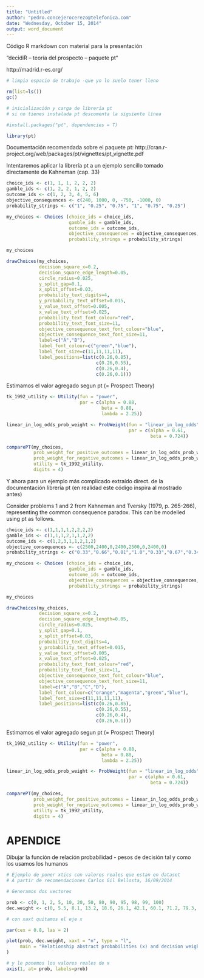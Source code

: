 ```yaml
---
title: "Untitled"
author: "pedro.concejerocerezo@telefonica.com"
date: "Wednesday, October 15, 2014"
output: word_document
---
```


Código R markdown con material para la presentación

"decidiR – teoría del prospecto – paquete pt“

http://madrid.r-es.org/

```r

# limpia espacio de trabajo -que yo lo suelo tener lleno

rm(list=ls())
gc()

# inicialización y carga de librería pt
# si no tienes instalada pt descomenta la siguiente línea

#install.packages("pt", dependencies = T)

library(pt)

```

Documentación recomendada sobre el paquete pt:
http://cran.r-project.org/web/packages/pt/vignettes/pt_vignette.pdf


Intentaremos aplicar la librería pt a un ejemplo sencillo tomado directamente de Kahneman (cap. 33)

```r

choice_ids <- c(1, 1, 1, 2, 2, 2)
gamble_ids <- c(1, 2, 2, 1, 2, 2)
outcome_ids <- c(1, 2, 3, 4, 5, 6)
objective_consequences <- c(240, 1000, 0, -750, -1000, 0)
probability_strings <- c("1", "0.25", "0.75", "1", "0.75", "0.25")

my_choices <- Choices (choice_ids = choice_ids,
                       gamble_ids = gamble_ids,
                       outcome_ids = outcome_ids,
                       objective_consequences = objective_consequences,
                       probability_strings = probability_strings)

my_choices

drawChoices(my_choices,
            decision_square_x=0.2,
            decision_square_edge_length=0.05,
            circle_radius=0.025,
            y_split_gap=0.1,
            x_split_offset=0.03,
            probability_text_digits=4,
            y_probability_text_offset=0.015,
            y_value_text_offset=0.005,
            x_value_text_offset=0.025,
            probability_text_font_colour="red",
            probability_text_font_size=11,
            objective_consequence_text_font_colour="blue",
            objective_consequence_text_font_size=11,
            label=c("A","B"),
            label_font_colour=c("green","blue"),
            label_font_size=c(11,11,11,11),
            label_positions=list(c(0.26,0.85),
                                 c(0.26,0.55),
                                 c(0.26,0.4),
                                 c(0.26,0.1)))


```

Estimamos el valor agregado segun pt (= Prospect Theory)

```r
tk_1992_utility <- Utility(fun = "power",
                           par = c(alpha = 0.88,
                                   beta = 0.88,
                                   lambda = 2.25))

linear_in_log_odds_prob_weight <- ProbWeight(fun = "linear_in_log_odds",
                                             par = c(alpha = 0.61,
                                                     beta = 0.724))

comparePT(my_choices,
          prob_weight_for_positive_outcomes = linear_in_log_odds_prob_weight,
          prob_weight_for_negative_outcomes = linear_in_log_odds_prob_weight,
          utility = tk_1992_utility,
          digits = 4)

```

Y ahora para un ejemplo más complicado extraído direct. de la documentación librería pt (en realidad este código inspira al mostrado antes)

Consider problems 1 and 2 from Kahneman and Tversky (1979, p. 265-266), representing the common consequence
paradox. This can be modelled using pt as follows.

```r
choice_ids <- c(1,1,1,1,2,2,2,2)
gamble_ids <- c(1,1,1,2,1,1,2,2)
outcome_ids <- c(1,2,3,1,1,2,1,2)
objective_consequences <- c(2500,2400,0,2400,2500,0,2400,0)
probability_strings <- c("0.33","0.66","0.01","1.0","0.33","0.67","0.34","0.66")

my_choices <- Choices (choice_ids = choice_ids,
                       gamble_ids = gamble_ids,
                       outcome_ids = outcome_ids,
                       objective_consequences = objective_consequences,
                       probability_strings = probability_strings)

my_choices

drawChoices(my_choices,
            decision_square_x=0.2,
            decision_square_edge_length=0.05,
            circle_radius=0.025,
            y_split_gap=0.1,
            x_split_offset=0.03,
            probability_text_digits=4,
            y_probability_text_offset=0.015,
            y_value_text_offset=0.005,
            x_value_text_offset=0.025,
            probability_text_font_colour="red",
            probability_text_font_size=11,
            objective_consequence_text_font_colour="blue",
            objective_consequence_text_font_size=11,
            label=c("A","B","C","D"),
            label_font_colour=c("orange","magenta","green","blue"),
            label_font_size=c(11,11,11,11),
            label_positions=list(c(0.26,0.85),
                                 c(0.26,0.55),
                                 c(0.26,0.4),
                                 c(0.26,0.1)))

```


Estimamos el valor agregado segun pt (= Prospect Theory)

```r
tk_1992_utility <- Utility(fun = "power",
                           par = c(alpha = 0.88,
                                   beta = 0.88,
                                   lambda = 2.25))

linear_in_log_odds_prob_weight <- ProbWeight(fun = "linear_in_log_odds",
                                             par = c(alpha = 0.61,
                                                     beta = 0.724))

comparePT(my_choices,
          prob_weight_for_positive_outcomes = linear_in_log_odds_prob_weight,
          prob_weight_for_negative_outcomes = linear_in_log_odds_prob_weight,
          utility = tk_1992_utility,
          digits = 4)

```


APENDICE
========

Dibujar la función de relación probabilidad - pesos de decisión tal y como los usamos los humanos

```r

# Ejemplo de poner xtics con valores reales que estan en dataset
# A partir de recomendaciones Carlos Gil Bellosta, 16/09/2014

# Generamos dos vectores

prob <- c(0, 1, 2, 5, 10, 20, 50, 80, 90, 95, 98, 99, 100)
dec.weight <- c(0, 5.5, 8.1, 13.2, 18.6, 26.1, 42.1, 60.1, 71.2, 79.3, 87.1, 91.2, 100)

# con xaxt quitamos el eje x

par(cex = 0.8, las = 2)

plot(prob, dec.weight, xaxt = "n", type = "l",
     main = "Relationship abstract probabilities (x) and decision weights (y)"
)

# y le ponemos los valores reales de x
axis(1, at= prob, labels=prob)


```

